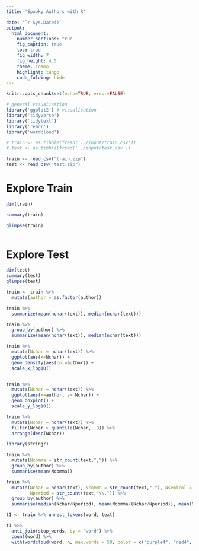 ---
title: 'Spooky Authors with R'

date: '`r Sys.Date()`'
output:
  html_document:
    number_sections: true
    fig_caption: true
    toc: true
    fig_width: 7
    fig_height: 4.5
    theme: cosmo
    highlight: tango
    code_folding: hide
---

```{r setup, include=FALSE, echo=FALSE}
knitr::opts_chunk$set(echo=TRUE, error=FALSE)
```

```{r Libraries, message = FALSE}
# general visualisation
library('ggplot2') # visualisation
library('tidyverse')
library('tidytext')
library('readr')
library('wordcloud')

```

```{r Data,warning=FALSE, results=FALSE}
# train <- as.tibble(fread('../input/train.csv'))
# test <- as.tibble(fread('../input/test.csv'))

train <- read_csv("train.zip")
test <- read_csv("test.zip")

```

# Explore Train

```{r Exploration_train}



dim(train)

summary(train)

glimpse(train)



```

# Explore Test

```{r explore_test}

dim(test)
summary(test)
glimpse(test)

```



```{r}
train <- train %>%
  mutate(author = as.factor(author))
```

```{r}
train %>% 
  summarize(mean(nchar(text)), median(nchar(text)))

train %>% 
  group_by(author) %>% 
  summarize(mean(nchar(text)), median(nchar(text)))

train %>% 
  mutate(Nchar = nchar(text)) %>% 
  ggplot(aes(x=Nchar)) +
  geom_density(aes(col=author)) +
  scale_x_log10()


train %>% 
  mutate(Nchar = nchar(text)) %>% 
  ggplot(aes(x=author, y= Nchar)) +
  geom_boxplot() +
  scale_y_log10()
```
```{r}
train %>% 
  mutate(Nchar = nchar(text)) %>% 
  filter(Nchar > quantile(Nchar, .9)) %>% 
  arrange(desc(Nchar))
```

```{r}
library(stringr)

train %>% 
  mutate(Ncomma = str_count(text,",")) %>% 
  group_by(author) %>% 
  summarise(mean(Ncomma))

```

```{r}
train %>% 
  mutate(Nchar = nchar(text), Ncomma = str_count(text,","), Nsemicol = str_count(text,";"),
         Nperiod = str_count(text,"\\.")) %>% 
  group_by(author) %>% 
  summarise(median(Nchar/Nperiod), mean(Ncomma/(Nchar/Nperiod)), mean(Nsemicol /(Nchar/Nperiod)))

```



```{r}
t1 <- train %>% unnest_tokens(word, text)

t1 %>%
  anti_join(stop_words, by = "word") %>%
  count(word) %>%
  with(wordcloud(word, n, max.words = 50, color = c("purple4", "red4", "black")))
```


